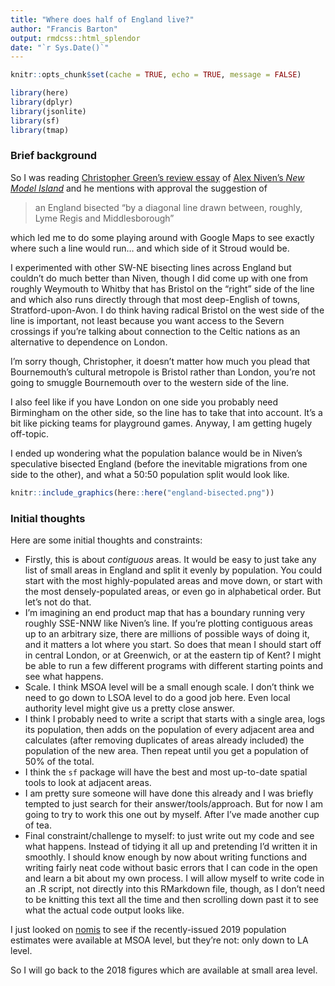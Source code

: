 ```yaml
---
title: "Where does half of England live?"
author: "Francis Barton"
output: rmdcss::html_splendor
date: "`r Sys.Date()`"
---
```


```r
knitr::opts_chunk$set(cache = TRUE, echo = TRUE, message = FALSE)

library(here)
library(dplyr)
library(jsonlite)
library(sf)
library(tmap)

```

### Brief background

So I was reading [Christopher Green's review essay](https://medium.com/@chrsgrn/bournemouth-doesnt-exist-f23c3d352a5b) of [Alex Niven's *New Model Island*](https://repeaterbooks.com/product/new-model-island-how-to-build-a-radical-culture-beyond-the-idea-of-england/) and he mentions with approval the suggestion of

> an England bisected “by a diagonal line drawn between, roughly, Lyme Regis and Middlesborough”

which led me to do some playing around with Google Maps to see exactly where such a line would run... and which side of it Stroud would be.

I experimented with other SW-NE bisecting lines across England but couldn't do much better than Niven, though I did come up with one from roughly Weymouth to Whitby that has Bristol on the "right" side of the line and which also runs directly through that most deep-English of towns, Stratford-upon-Avon. I do think having radical Bristol on the west side of the line is important, not least because you want access to the Severn crossings if you're talking about connection to the Celtic nations as an alternative to dependence on London.

I'm sorry though, Christopher, it doesn't matter how much you plead that Bournemouth's cultural metropole is Bristol rather than London, you're not going to smuggle Bournemouth over to the western side of the line.

I also feel like if you have London on one side you probably need Birmingham on the other side, so the line has to take that into account. It's a bit like picking teams for playground games. Anyway, I am getting hugely off-topic.

I ended up wondering what the population balance would be in Niven's speculative bisected England (before the inevitable migrations from one side to the other), and what a 50:50 population split would look like.

```r
knitr::include_graphics(here::here("england-bisected.png"))
```


### Initial thoughts
Here are some initial thoughts and constraints:

* Firstly, this is about *contiguous* areas. It would be easy to just take any list of small areas in England and split it evenly by population. You could start with the most highly-populated areas and move down, or start with the most densely-populated areas, or even go in alphabetical order. But let's not do that.
* I'm imagining an end product map that has a boundary running very roughly SSE-NNW like Niven's line. If you're plotting contiguous areas up to an arbitrary size, there are millions of possible ways of doing it, and it matters a lot where you start. So does that mean I should start off in central London, or at Greenwich, or at the eastern tip of Kent? I might be able to run a few different programs with different starting points and see what happens.
* Scale. I think MSOA level will be a small enough scale. I don't think we need to go down to LSOA level to do a good job here. Even local authority level might give us a pretty close answer.
* I think I probably need to write a script that starts with a single area, logs its population, then adds on the population of every adjacent area and calculates (after removing duplicates of areas already included) the population of the new area. Then repeat until you get a population of 50% of the total.
* I think the `sf` package will have the best and most up-to-date spatial tools to look at adjacent areas.
* I am pretty sure someone will have done this already and I was briefly tempted to just search for their answer/tools/approach. But for now I am going to try to work this one out by myself. After I've made another cup of tea.
* Final constraint/challenge to myself: to just write out my code and see what happens. Instead of tidying it all up and pretending I'd written it in smoothly. I should know enough by now about writing functions and writing fairly neat code without basic errors that I can code in the open and learn a bit about my own process. I will allow myself to write code in an .R script, not directly into this RMarkdown file, though, as I don't need to be knitting this text all the time and then scrolling down past it to see what the actual code output looks like.

I just looked on [nomis](https://www.nomisweb.co.uk/articles/1212.aspx) to see if the recently-issued 2019 population estimates were available at MSOA level, but they're not: only down to LA level.

So I will go back to the 2018 figures which are available at small area level.
